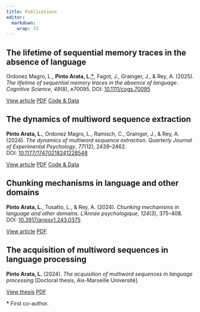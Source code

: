 ```yaml
---
title: Publications
editor: 
  markdown: 
    wrap: 72
---
```


## **The lifetime of sequential memory traces in the absence of language**{.text-dark}

Ordonez Magro, L., <b>Pinto Arata, L.<a href="#author-note" title="First co-author">*</a></b>, Fagot, J., Grainger, J., & Rey, A. (2025). <i>The lifetime of sequential memory traces in the absence of language</i>. <i>Cognitive Science</i>, <i>49</i>(8), e70095.
DOI: [10.1111/cogs.70095](https://doi.org/10.1111/cogs.70095)

[View article](https://onlinelibrary.wiley.com/doi/10.1111/cogs.70095){.btn .btn-primary} [PDF](https://hal.science/hal-05200404v1){.btn .btn-outline-secondary} [Code & Data](https://osf.io/vdyt7/?view_only=893a3f4abee04513a98bb5939c4d1d66){.btn .btn-info}

## **The dynamics of multiword sequence extraction**{.text-dark}

**Pinto Arata, L.**, Ordonez Magro, L., Ramisch, C., Grainger, J., & Rey, A. (2024). *The dynamics of multiword sequence extraction*. *Quarterly Journal of Experimental Psychology*, *77*(12), 2439–2462.  
DOI: [10.1177/17470218241228548](https://doi.org/10.1177/17470218241228548)

[View article](https://journals.sagepub.com/doi/abs/10.1177/17470218241228548){.btn .btn-primary} [PDF](https://hal.science/hal-04409016/document){.btn .btn-outline-secondary} [Code & Data](https://osf.io/h2yns/){.btn .btn-info}

## **Chunking mechanisms in language and other domains**{.text-dark}

**Pinto Arata, L.**, Tosatto, L., & Rey, A. (2024). *Chunking mechanisms in language and other domains*. *L'Année psychologique*, *124*(3), 375–408.  
DOI: [10.3917/anpsy1.243.0375](https://doi.org/10.3917/anpsy1.243.0375)

[View article](https://doi.org/10.3917/anpsy1.243.0375){.btn .btn-primary} [PDF](https://hal.science/hal-04791396v1){.btn .btn-outline-secondary}

## **The acquisition of multiword sequences in language processing**{.text-dark}

**Pinto Arata, L.** (2024). *The acquisition of multiword sequences in language processing* [Doctoral thesis, Aix-Marseille Université].

[View thesis](https://hal.science/tel-04909221v1){.btn .btn-primary} [PDF](https://hal.science/hal-04791396v1){.btn .btn-outline-secondary}

<p id="author-note"><b>*</b> First co-author.</p>
